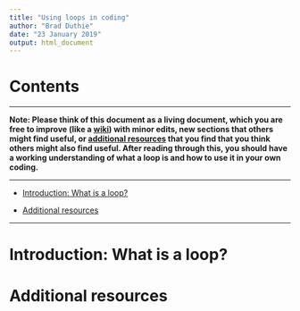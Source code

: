```yaml
---
title: "Using loops in coding"
author: "Brad Duthie"
date: "23 January 2019"
output: html_document
---
```


Contents
================================================================================

********************************************************************************

**Note: Please think of this document as a living document, which you are free to improve (like a [wiki](https://en.wikipedia.org/wiki/Wiki)) with minor edits, new sections that others might find useful, or [additional resources](#whatelse) that you find that you think others might also find useful. After reading through this, you should have a working understanding of what a loop is and how to use it in your own coding.**

********************************************************************************

- [Introduction: What is a loop?](#what_is_loop)


- [Additional resources](#whatelse)

********************************************************************************

<a name="what_is_vc">Introduction: What is a loop?</a>
================================================================================




<a name="whatelse">Additional resources</a>
================================================================================






